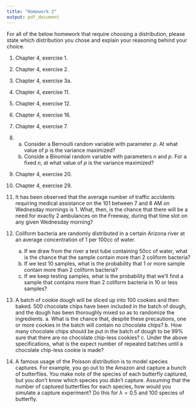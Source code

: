 ```yaml
---
title: "Homework 2"
output: pdf_document
---
```


For all of the below homework that require choosing a distribution, please state which distribution you chose and explain your reasoning behind your choice.

1. Chapter 4, exercise 1.

2. Chapter 4, exercise 2.

3. Chapter 4, exercise 3a.

4. Chapter 4, exercise 11.

5. Chapter 4, exercise 12.

6. Chapter 4, exercise 16.

6. Chapter 4, exercise 7.

7.  a. Consider a Bernoulli random variable with parameter $p$.  At what value of $p$ is the variance maximized?
    b. Conside a Binomial random variable with parameters $n$ and $p$.  For a fixed $n$, at what value of $p$ is the variance maximized?
    
8. Chapter 4, exercise 20.

9. Chapter 4, exercise 29.

10.  It has been observed that the average number of traffic accidents requiring medical assistance on the 101 between 7 and 8 AM on Wednesday mornings is 1. What, then, is the chance that there will be a need for exactly 2 ambulances on the Freeway, during that time slot on any given Wednesday morning?

11. Coliform bacteria are randomly distributed in a certain Arizona river at an average concentration of 1 per 100cc of water. 
    a.  If we draw from the river a test tube containing 50cc of water, what is the chance that the sample contain more than 2 coliform bacteria?
    b.  If we test 10 samples, what is the probability that 1 or more sample contain more than 2 coliform bacteria?
    c.  If we keep testing samples, what is the probability that we'll find a sample that contains more than 2 coliform bacteria in 10 or less samples?

12.  A batch of cookie dough will be sliced up into 100 cookies and then baked. 500 chocolate chips have been included in the batch of dough, and the dough has been thoroughly mixed so as to randomize the ingredients. 
    a. What is the chance that, despite these precautions, one or more cookies in the batch will contain no chocolate chips?
    b. How many chocolate chips should be put in the batch of dough to be 99% sure that there are no chocolate chip-less cookies?
    c.  Under the above specifications, what is the expect number of repeated batches until a chocolate chip-less cookie is made?
     
13.  A famous usage of the Poisson distribution is to model species captures.  For example, you go out to the Amazon and capture a bunch of butterflies.  You make note of the species of each butterfly captured, but you don't know which species you didn't capture.  Assuming that the number of captured butterflies for each species, how would you simulate a capture experiment?  Do this for $\lambda = 0.5$ and 100 species of butterfly.  


